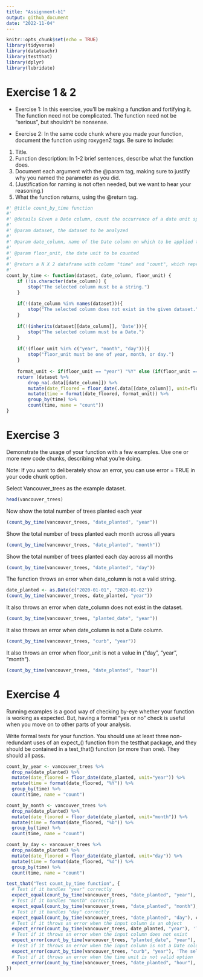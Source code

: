 ```yaml
---
title: "Assignment-b1"
output: github_document
date: "2022-11-04"
---
```


```r
knitr::opts_chunk$set(echo = TRUE)
library(tidyverse)
library(datateachr)
library(testthat)
library(dplyr)
library(lubridate)
```

# Exercise 1 & 2

- Exercise 1: In this exercise, you’ll be making a function and fortifying it. The function need not be complicated. The function need not be “serious”, but shouldn’t be nonsense.

- Exercise 2: In the same code chunk where you made your function, document the function using roxygen2 tags. Be sure to include:
1. Title.
2. Function description: In 1-2 brief sentences, describe what the function does.
3. Document each argument with the @param tag, making sure to justify why you named the parameter as you did.
4. (Justification for naming is not often needed, but we want to hear your reasoning.)
5. What the function returns, using the @return tag.

```r
#' @title count_by_time function
#' 
#' @details Given a Date column, count the occurrence of a date unit specified by floor_unit. This could be useful when finding the pattern between values and specified time frames.
#' 
#' @param dataset, the dataset to be analyzed
#' 
#' @param date_column, name of the Date column on which to be applied the operation
#' 
#' @param floor_unit, the date unit to be counted
#' 
#' @return a N X 2 dataframe with column "time" and "count", which represents the list of date unit values and the number of their occurrence, respectively.  
#' 
count_by_time <- function(dataset, date_column, floor_unit) {
    if (!is.character(date_column)) {
        stop("The selected column must be a string.")
    }
  
    if(!(date_column %in% names(dataset))){
        stop("The selected column does not exist in the given dataset.")
    }
  
    if(!(inherits(dataset[[date_column]], 'Date'))){
        stop("The selected column must be a Date.")
    }
  
    if(!(floor_unit %in% c("year", "month", "day"))){
        stop("floor_unit must be one of year, month, or day.")
    }
    
    format_unit <- if(floor_unit == "year") "%Y" else (if(floor_unit == "month") "%b" else "%d") 
    return (dataset %>%
        drop_na(.data[[date_column]]) %>%
        mutate(date_floored = floor_date(.data[[date_column]], unit=floor_unit)) %>%
        mutate(time = format(date_floored, format_unit)) %>%
        group_by(time) %>%
        count(time, name = "count"))
}
```

# Exercise 3
Demonstrate the usage of your function with a few examples. Use one or more new code chunks, describing what you’re doing.

Note: If you want to deliberately show an error, you can use error = TRUE in your code chunk option.

Select Vancouver_trees as the example dataset.
```r
head(vancouver_trees)
```

Now show the total number of trees planted each year
```r
(count_by_time(vancouver_trees, "date_planted", "year"))
```

Show the total number of trees planted each month across all years
```r
(count_by_time(vancouver_trees, "date_planted", "month"))
```

Show the total number of trees planted each day across all months
```r
(count_by_time(vancouver_trees, "date_planted", "day"))
```

The function throws an error when date_column is not a valid string.
```r
date_planted <- as.Date(c("2020-01-01", "2020-01-02"))
(count_by_time(vancouver_trees, date_planted, "year"))
```

It also throws an error when date_column does not exist in the dataset.
```r
(count_by_time(vancouver_trees, "planted_date", "year"))
```

It also throws an error when date_column is not a Date column.
```r
(count_by_time(vancouver_trees, "curb", "year"))
```

It also throws an error when floor_unit is not a value in ("day", "year", "month").
```r
(count_by_time(vancouver_trees, "date_planted", "hour"))
```

# Exercise 4

Running examples is a good way of checking by-eye whether your function is working as expected. But, having a formal “yes or no” check is useful when you move on to other parts of your analysis.

Write formal tests for your function. You should use at least three non-redundant uses of an expect_() function from the testthat package, and they should be contained in a test_that() function (or more than one). They should all pass.

```r
count_by_year <- vancouver_trees %>%
  drop_na(date_planted) %>%
  mutate(date_floored = floor_date(date_planted, unit="year")) %>%
  mutate(time = format(date_floored, "%Y")) %>%
  group_by(time) %>%
  count(time, name = "count")

count_by_month <- vancouver_trees %>%
  drop_na(date_planted) %>%
  mutate(date_floored = floor_date(date_planted, unit="month")) %>%
  mutate(time = format(date_floored, "%b")) %>%
  group_by(time) %>%
  count(time, name = "count")

count_by_day <- vancouver_trees %>%
  drop_na(date_planted) %>%
  mutate(date_floored = floor_date(date_planted, unit="day")) %>%
  mutate(time = format(date_floored, "%d")) %>%
  group_by(time) %>%
  count(time, name = "count")

test_that("Test count_by_time function", {
  # Test if it handles "year" correctly
  expect_equal(count_by_time(vancouver_trees, "date_planted", "year"), count_by_year)
  # Test if it handles "month" correctly
  expect_equal(count_by_time(vancouver_trees, "date_planted", "month"), count_by_month)
  # Test if it handles "day" correctly
  expect_equal(count_by_time(vancouver_trees, "date_planted", "day"), count_by_day)
  # Test if it throws an error when the input column is an object
  expect_error(count_by_time(vancouver_trees, date_planted, "year"), 'The selected column must be a string.')
  # Test if it throws an error when the input column does not exist
  expect_error(count_by_time(vancouver_trees, "planted_date", "year"), 'The selected column does not exist in the given dataset.')
  # Test if it throws an error when the input column is not a Date column
  expect_error(count_by_time(vancouver_trees, "curb", "year"), 'The selected column must be a Date.')
  # Test if it throws an error when the time unit is not valid option
  expect_error(count_by_time(vancouver_trees, "date_planted", "hour"), 'floor_unit must be one of year, month, or day.')
})
```

